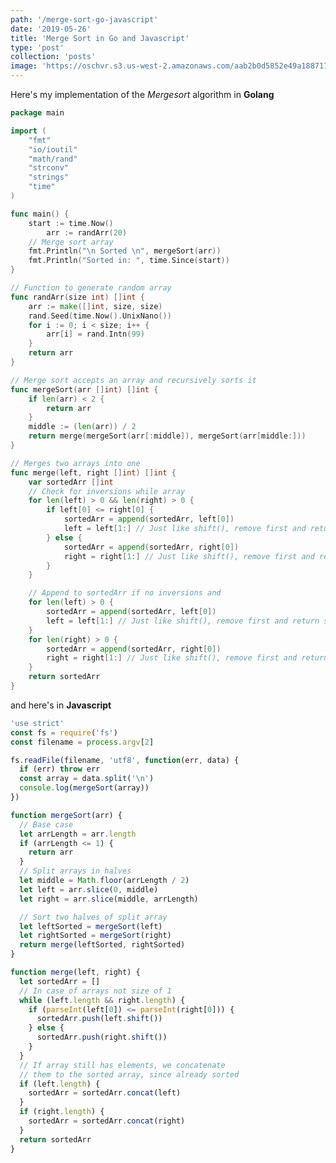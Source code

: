 ```yaml
---
path: '/merge-sort-go-javascript'
date: '2019-05-26'
title: 'Merge Sort in Go and Javascript'
type: 'post'
collection: 'posts'
image: 'https://oschvr.s3.us-west-2.amazonaws.com/aab2b0d5852e49a188717d019a5da5e8.png'
---
```


Here's my implementation of the _Mergesort_ algorithm in **Golang**

```go
package main

import (
	"fmt"
	"io/ioutil"
	"math/rand"
	"strconv"
	"strings"
	"time"
)

func main() {
	start := time.Now()
        arr := randArr(20)
	// Merge sort array
	fmt.Println("\n Sorted \n", mergeSort(arr))
	fmt.Println("Sorted in: ", time.Since(start))
}

// Function to generate random array
func randArr(size int) []int {
	arr := make([]int, size, size)
	rand.Seed(time.Now().UnixNano())
	for i := 0; i < size; i++ {
		arr[i] = rand.Intn(99)
	}
	return arr
}

// Merge sort accepts an array and recursively sorts it
func mergeSort(arr []int) []int {
	if len(arr) < 2 {
		return arr
	}
	middle := (len(arr)) / 2
	return merge(mergeSort(arr[:middle]), mergeSort(arr[middle:]))
}

// Merges two arrays into one
func merge(left, right []int) []int {
	var sortedArr []int
	// Check for inversions while array
	for len(left) > 0 && len(right) > 0 {
		if left[0] <= right[0] {
			sortedArr = append(sortedArr, left[0])
			left = left[1:] // Just like shift(), remove first and return slice
		} else {
			sortedArr = append(sortedArr, right[0])
			right = right[1:] // Just like shift(), remove first and return slice
		}
	}

	// Append to sortedArr if no inversions and
	for len(left) > 0 {
		sortedArr = append(sortedArr, left[0])
		left = left[1:] // Just like shift(), remove first and return slice
	}
	for len(right) > 0 {
		sortedArr = append(sortedArr, right[0])
		right = right[1:] // Just like shift(), remove first and return slice
	}
	return sortedArr
}
```

and here's in **Javascript**

```javascript
'use strict'
const fs = require('fs')
const filename = process.argv[2]

fs.readFile(filename, 'utf8', function(err, data) {
  if (err) throw err
  const array = data.split('\n')
  console.log(mergeSort(array))
})

function mergeSort(arr) {
  // Base case
  let arrLength = arr.length
  if (arrLength <= 1) {
    return arr
  }
  // Split arrays in halves
  let middle = Math.floor(arrLength / 2)
  let left = arr.slice(0, middle)
  let right = arr.slice(middle, arrLength)

  // Sort two halves of split array
  let leftSorted = mergeSort(left)
  let rightSorted = mergeSort(right)
  return merge(leftSorted, rightSorted)
}

function merge(left, right) {
  let sortedArr = []
  // In case of arrays not size of 1
  while (left.length && right.length) {
    if (parseInt(left[0]) <= parseInt(right[0])) {
      sortedArr.push(left.shift())
    } else {
      sortedArr.push(right.shift())
    }
  }
  // If array still has elements, we concatenate
  // them to the sorted array, since already sorted
  if (left.length) {
    sortedArr = sortedArr.concat(left)
  }
  if (right.length) {
    sortedArr = sortedArr.concat(right)
  }
  return sortedArr
}
```
